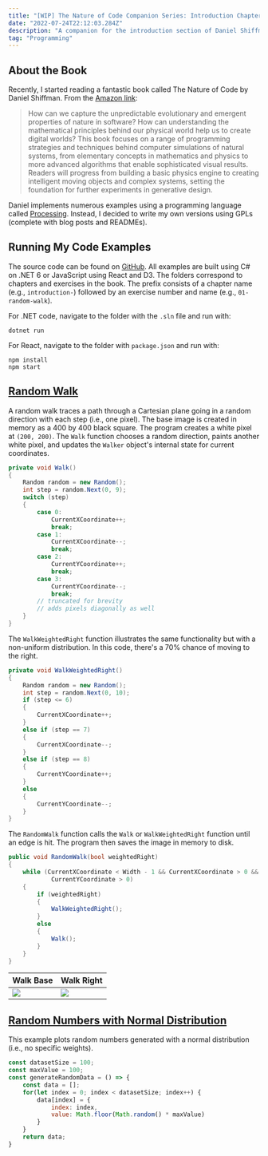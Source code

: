 ```yaml
---
title: "[WIP] The Nature of Code Companion Series: Introduction Chapter"
date: "2022-07-24T22:12:03.284Z"
description: "A companion for the introduction section of Daniel Shiffman's book."
tag: "Programming"
---
```


## About the Book
Recently, I started reading a fantastic book called The Nature of Code by Daniel Shiffman. From the [Amazon link](https://www.amazon.com/Nature-Code-Simulating-Natural-Processing/dp/0985930802):
> How can we capture the unpredictable evolutionary and emergent properties of nature in software? How can understanding the mathematical principles behind our physical world help us to create digital worlds? This book focuses on a range of programming strategies and techniques behind computer simulations of natural systems, from elementary concepts in mathematics and physics to more advanced algorithms that enable sophisticated visual results. Readers will progress from building a basic physics engine to creating intelligent moving objects and complex systems, setting the foundation for further experiments in generative design.

Daniel implements numerous examples using a programming language called [Processing](https://processing.org). Instead, I decided to write my own versions using GPLs (complete with blog posts and READMEs).

## Running My Code Examples
The source code can be found on [GitHub](https://github.com/scottenriquez/nature-of-code). All examples are built using C# on .NET 6 or JavaScript using React and D3. The folders correspond to chapters and exercises in the book. The prefix consists of a chapter name (e.g., `introduction-`) followed by an exercise number and name (e.g., `01-random-walk`).

For .NET code, navigate to the folder with the `.sln` file and run with:
```shell
dotnet run
```

For React, navigate to the folder with `package.json` and run with:
```shell
npm install
npm start
```

## [Random Walk](https://github.com/scottenriquez/nature-of-code/tree/main/introduction-01-random-walk)
A random walk traces a path through a Cartesian plane going in a random direction with each step (i.e., one pixel). The base image is created in memory as a 400 by 400 black square. The program creates a white pixel at `(200, 200)`. The `Walk` function chooses a random direction, paints another white pixel, and updates the `Walker` object's internal state for current coordinates.
```csharp
private void Walk()
{
    Random random = new Random();
    int step = random.Next(0, 9);
    switch (step)
    {
        case 0:
            CurrentXCoordinate++;
            break;
        case 1:
            CurrentXCoordinate--;
            break;
        case 2:
            CurrentYCoordinate++;
            break;
        case 3:
            CurrentYCoordinate--;
            break;
        // truncated for brevity
        // adds pixels diagonally as well
    }
}
```

The `WalkWeightedRight` function illustrates the same functionality but with a non-uniform distribution. In this code, there's a 70% chance of moving to the right.
```csharp
private void WalkWeightedRight()
{
    Random random = new Random();
    int step = random.Next(0, 10);
    if (step <= 6)
    {
        CurrentXCoordinate++;
    }
    else if (step == 7)
    {
        CurrentXCoordinate--;
    }
    else if (step == 8)
    {
        CurrentYCoordinate++;
    }
    else
    {
        CurrentYCoordinate--;
    }
}
```

The `RandomWalk` function calls the `Walk` or `WalkWeightedRight` function until an edge is hit. The program then saves the image in memory to disk.
```csharp
public void RandomWalk(bool weightedRight)
{
    while (CurrentXCoordinate < Width - 1 && CurrentXCoordinate > 0 && CurrentYCoordinate < Height - 1 &&
            CurrentYCoordinate > 0)
    {
        if (weightedRight)
        {
            WalkWeightedRight();
        }
        else
        {
            Walk();
        }
    }
}
```

| Walk Base                               | Walk Right                            |
| --------------------------------------- | ------------------------------------- |
| ![](./random-walk.jpg)                  | ![](./random-walk-weighted-right.jpg) |

## [Random Numbers with Normal Distribution](https://github.com/scottenriquez/nature-of-code/tree/main/introduction-02-probability)
This example plots random numbers generated with a normal distribution (i.e., no specific weights).

```javascript
const datasetSize = 100;
const maxValue = 100;
const generateRandomData = () => {
	const data = [];
	for(let index = 0; index < datasetSize; index++) {
		data[index] = {
			index: index,
			value: Math.floor(Math.random() * maxValue)
		}
	}
	return data;
}
```

<div style={{  }}>
    <RandomNormalDistribution />
</div>